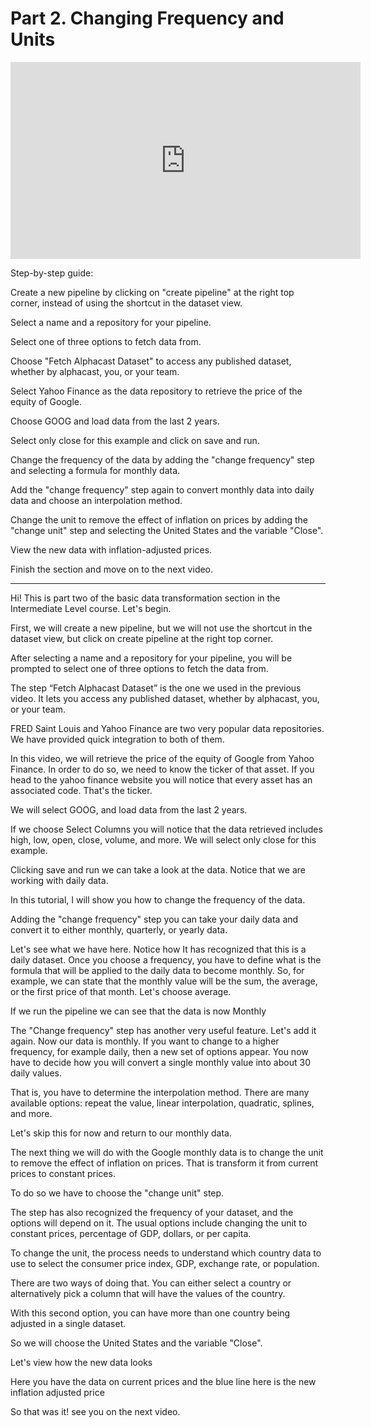 # Part 2. Changing Frequency and Units

<iframe width="560" height="315" src="https://www.youtube.com/embed/2o_Y28raMM4" title="YouTube video player" frameborder="0" allow="accelerometer; autoplay; clipboard-write; encrypted-media; gyroscope; picture-in-picture; web-share" allowfullscreen></iframe>


Step-by-step guide:

Create a new pipeline by clicking on "create pipeline" at the right top corner, instead of using the shortcut in the dataset view.

Select a name and a repository for your pipeline.

Select one of three options to fetch data from.

Choose "Fetch Alphacast Dataset" to access any published dataset, whether by alphacast, you, or your team.

Select Yahoo Finance as the data repository to retrieve the price of the equity of Google.

Choose GOOG and load data from the last 2 years.

Select only close for this example and click on save and run.

Change the frequency of the data by adding the "change frequency" step and selecting a formula for monthly data.

Add the "change frequency" step again to convert monthly data into daily data and choose an interpolation method.

Change the unit to remove the effect of inflation on prices by adding the "change unit" step and selecting the United States and the variable "Close".

View the new data with inflation-adjusted prices.

Finish the section and move on to the next video.

------------------------------------------

Hi! This is part two of the basic data transformation section in the Intermediate Level course. Let's begin.

First, we will create a new pipeline, but we will not use the shortcut in the dataset view, but click on create pipeline at the right top corner.

After selecting a name and a repository for your pipeline, you will be prompted to select one of three options to fetch the data from. 

The step “Fetch Alphacast Dataset” is the one we used in the previous video. It lets you access any published dataset, whether by alphacast, you, or your team.

FRED Saint Louis and Yahoo Finance are two very popular data repositories. We have provided quick integration to both of them.

In this video, we will retrieve the price of the equity of Google from Yahoo Finance.  In order to do so, we need to know the ticker of that asset. If you head to the yahoo finance website you will notice that every asset has an associated code. That's the ticker.

We will select GOOG, and load data from the last 2 years.

If we choose Select Columns you will notice that the data retrieved includes high, low, open, close, volume, and more. We will select only close for this example.

Clicking save and run we can take a look at the data. Notice that we are working with daily data.

In this tutorial, I will show you how to change the frequency of the data.

Adding the "change frequency" step you can take your daily data and convert it to either monthly, quarterly, or yearly data.

Let's see what we have here. Notice how It has recognized that this is a daily dataset. Once you choose a frequency, you have to define what is the formula that will be applied to the daily data to become monthly. So, for example, we can state that the monthly value will be the sum, the average, or the first price of that month. Let's choose average.

If we run the pipeline we can see that the data is now Monthly

The "Change frequency" step has another very useful feature. Let's add it again. Now our data is monthly. If you want to change to a higher frequency, for example daily, then a new set of options appear. You now have to decide how you will convert a single monthly value into about 30 daily values.  

That is, you have to determine the interpolation method. There are many available options: repeat the value, linear interpolation, quadratic, splines, and more.

Let's skip this for now and return to our monthly data.

The next thing we will do with the Google monthly data is to change the unit to remove the effect of inflation on prices. That is transform it from current prices to constant prices.

To do so we have to choose the "change unit" step.

The step has also recognized the frequency of your dataset, and the options will depend on it. The usual options include changing the unit to constant prices, percentage of GDP, dollars, or per capita.

To change the unit, the process needs to understand which country data to use to select the consumer price index, GDP, exchange rate, or population. 

There are two ways of doing that. You can either select a country or alternatively pick a column that will have the values of the country. 

With this second option, you can have more than one country being adjusted in a single dataset.

So we will choose the United States and the variable "Close".

Let's view how the new data looks

Here you have the data on current prices and the blue line here is the new inflation adjusted price

So that was it! see you on the next video.


